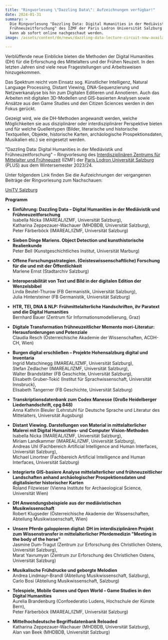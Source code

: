 ```yaml
---
title: "Ringvorlesung \"Dazzling Data\": Aufzeichnungen verfügbar!"
date: 2024-01-31
summary: >
  Die Ringvorlesung "Dazzling Data: Digital Humanities in der Mediävistik und
  Frühneuzeitforschung" des IZMF der Paris Lodron Universität Salzburg (PLUS)
  kann ab sofort online nachgeschaut werden.
image: /assets/content/de/news/dazzling-data-lecture-circuit-now-available-online/image.png

---
```


Verblüffende neue Einblicke bieten die Methoden der Digital Humanities (DH) für die Erforschung des Mittelalters und der Frühen Neuzeit. In den letzten Jahren sind viele neue Fragestellungen und Arbeitsweisen hinzugekommen.

Das Spektrum reicht vom Einsatz sog. Künstlicher Intelligenz, Natural Language Processing, Distant Viewing, DNA-Sequenzierung und Netzwerkanalyse bis hin zum Digitalen Editieren und Annotieren. Auch das Arbeiten mit digitalen 3D-Modellen und GIS-basierten Analysen sowie Ansätze aus den Game Studies und den Citizen Sciences werden in den Fokus gerückt.

Gezeigt wird, wie die DH-Methoden angewandt werden, welche Möglichkeiten sie aus disziplinärer oder interdisziplinärer Perspektive bieten und für welche Quellentypen (Bilder, literarische und historische Textquellen, Objekte, historische Karten, archäologische Prospektionsdaten, Musikalien etc.) sie eingesetzt werden.

"Dazzling Data: Digital Humanities in der Mediävistik und Frühneuzeitforschung" – Ringvorlesung des [Interdisziplinären Zentrums für Mittelalter und Frühneuzeit](/consortium/university-of-salzburg/) (IZMF) der [Paris Lodron Universität Salzburg](/consortium/university-of-salzburg/) (PLUS) aus dem Wintersemester 2023/24.

Unter folgendem Link finden Sie die Aufzeichnungen der vergangenen Beiträge der Ringvorlesung zum Nachschauen:

[UniTV Salzburg](https://www.unitv.org/beitrag.asp?ID=1161)

**Programm**

* **Einführung: Dazzling Data – Digital Humanities in der Mediävistik und Frühneuzeitforschung**\
  Isabella Nicka (IMAREAL/IZMF, Universität Salzburg),\
  Katharina Zeppezauer-Wachauer (MHDBDB, Universität Salzburg),\
  Peter Färberböck (IMAREAL/IZMF, Universität Salzburg)

- **Sieben Dinge Mariens. Object Detection und kunsthistorische Realienkunde**\
  Peter Bell (Kunstgeschichtliches Institut, Universität Marburg)

* **Offene Forschungsstrategien. (Geisteswissenschaftliche) Forschung für die und mit der Öffentlichkeit**\
  Marlene Ernst (Stadtarchiv Salzburg)

- **Interoperabilität von Text und Bild in der digitalen Edition der Wenzelsbibel**\
  Linda Beutel-Thurow (FB Germanistik, Universität Salzburg),\
  Julia Hintersteiner (FB Germanistik, Universität Salzburg)

* **HTR, TEI, DNA & NLP: Frühmittelalterliche Handschriften, ihr Paratext und die Digital Humanities**\
  Bernhard Bauer (Zentrum für Informationsmodellierung, Graz)

- **Digitale Transformation frühneuzeitlicher Memento mori-Literatur: Herausforderungen und Potenziale**\
  Claudia Resch (Österreichische Akademie der Wissenschaften, ACDH-CH, Wien)

* **Burgen digital erschließen – Projekte Hohensalzburg digital und Inventaria**\
  Ingrid Matschinegg (IMAREAL/IZMF, Universität Salzburg),\
  Stefan Zedlacher (IMAREAL/IZMF, Universität Salzburg),\
  Walter Brandstätter (FB Geschichte, Universität Salzburg),\
  Elisabeth Gruber-Tokić (Institut für Sprachwissenschaft, Universität Innsbruck),\
  Elisabeth Tangerner (FB Geschichte, Universität Salzburg)

- **Transkriptionsdatenbank zum Codex Manesse (Große Heidelberger Liederhandschrift, cpg 848)**\
  Anna Kathrin Bleuler (Lehrstuhl für Deutsche Sprache und Literatur des Mittelalters, Universität Augsburg)

* **Distant Viewing. Darstellungen von Material in mittelalterlicher Malerei mit Digital Humanities- und Computer Vision-Methoden**\
  Isabella Nicka (IMAREAL/IZMF, Universität Salzburg),\
  Miriam Landkammer (IMAREAL/IZMF, Universität Salzburg),\
  Andreas Uhl (Fachbereich Artificial Intelligence and Human Interfaces, Universität Salzburg),\
  Michael Linortner (Fachbereich Artificial Intelligence and Human Interfaces, Universität Salzburg)

- **Integrierte GIS-basiere Analyse mittelalterlicher und frühneuzeitlicher Landschaften anhand archäologischer Prospektionsdaten und digitalisierter historischer Karten**\
  Roland Filzwieser (Vienna Institute for Archaeological Science, Universität Wien)

* **DH Anwendungsbeispiele aus der mediävistischen Musikwissenschaft**\
  Robert Klugseder (Österreichische Akademie der Wissenschaften, Abteilung Musikwissenschaft, Wien)

- **Unsere Pferde galoppieren digital: DH im interdisziplinären Projekt zum Wissenstransfer in mittelalterlicher Pferdemedizin "Meeting in the body of the horse"**\
  Jasmine Dum-Tragut (Zentrum zur Erforschung des Christlichen Ostens, Universität Salzburg),\
  Marat Yavrumyan (Zentrum zur Erforschung des Christlichen Ostens, Universität Salzburg)

* **Musikalische Frühdrucke und geborgte Melodien**\
  Andrea Lindmayr-Brandl (Abteilung Musikwissenschaft, Salzburg),\
  Carlo Bosi (Abteilung Musikwissenschaft, Salzburg)

- **Telespiele, Mobile Games und Open World – Game Studies in den Digital Humanities**\
  Aurelia Brandenburg (Confoederatio Ludens, Hochschule der Künste Bern),\
  Peter Färberböck (IMAREAL/IZMF, Universität Salzburg)

* **Mittelhochdeutsche Begriffsdatenbank Reloaded**\
  Katharina Zeppezauer-Wachauer (MHDBDB, Universität Salzburg),\
  Alan van Beek (MHDBDB, Universität Salzburg)
